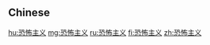 {{also|恐怖主義}}
==Chinese==
{{zh-see|恐怖主義}}

[[hu:恐怖主义]]
[[mg:恐怖主义]]
[[ru:恐怖主义]]
[[fi:恐怖主义]]
[[zh:恐怖主义]]